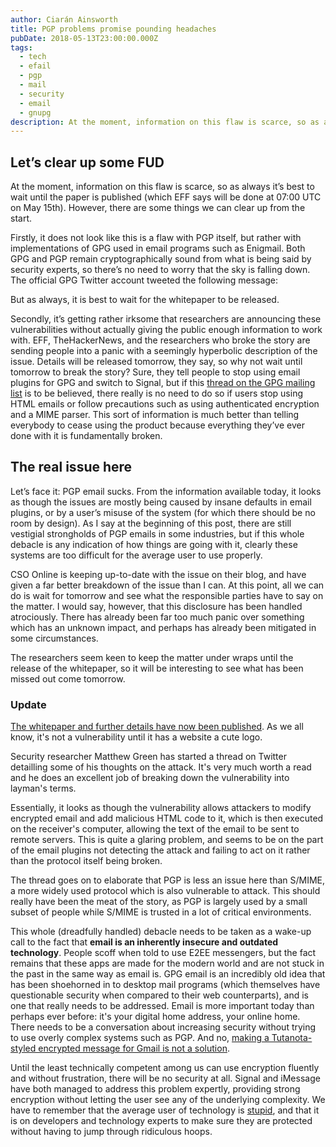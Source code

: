 ```yaml
---
author: Ciarán Ainsworth
title: PGP problems promise pounding headaches
pubDate: 2018-05-13T23:00:00.000Z
tags:
  - tech
  - efail
  - pgp
  - mail
  - security
  - email
  - gnupg
description: At the moment, information on this flaw is scarce, so as always it’s best to wait until the paper is published. However, there are some things we can clear up from the start.
---
```



## Let’s clear up some FUD

At the moment, information on this flaw is scarce, so as always it’s best to wait until the paper is published (which EFF says will be done at 07:00 UTC on May 15th). However, there are some things we can clear up from the start.

Firstly, it does not look like this is a flaw with PGP itself, but rather with implementations of GPG used in email programs such as Enigmail. Both GPG and PGP remain cryptographically sound from what is being said by security experts, so there’s no need to worry that the sky is falling down. The official GPG Twitter account tweeted the following message:

<Tweet id="995931083584757760" />

But as always, it is best to wait for the whitepaper to be released.

Secondly, it’s getting rather irksome that researchers are announcing these vulnerabilities without actually giving the public enough information to work with. EFF, TheHackerNews, and the researchers who broke the story are sending people into a panic with a seemingly hyperbolic description of the issue. Details will be released tomorrow, they say, so why not wait until tomorrow to break the story? Sure, they tell people to stop using email plugins for GPG and switch to Signal, but if this [thread on the GPG mailing list](https://lists.gnupg.org/pipermail/gnupg-users/2018-May/060315.html) is to be believed, there really is no need to do so if users stop using HTML emails or follow precautions such as using authenticated encryption and a MIME parser. This sort of information is much better than telling everybody to cease using the product because everything they’ve ever done with it is fundamentally broken.

## The real issue here

Let’s face it: PGP email sucks. From the information available today, it looks as though the issues are mostly being caused by insane defaults in email plugins, or by a user’s misuse of the system (for which there should be no room by design). As I say at the beginning of this post, there are still vestigial strongholds of PGP emails in some industries, but if this whole debacle is any indication of how things are going with it, clearly these systems are too difficult for the average user to use properly.

CSO Online is keeping up-to-date with the issue on their blog, and have given a far better breakdown of the issue than I can. At this point, all we can do is wait for tomorrow and see what the responsible parties have to say on the matter. I would say, however, that this disclosure has been handled atrociously. There has already been far too much panic over something which has an unknown impact, and perhaps has already been mitigated in some circumstances.

<Tweet id="995929684750815233" />

The researchers seem keen to keep the matter under wraps until the release of the whitepaper, so it will be interesting to see what has been missed out come tomorrow.

<Tweet id="995936859980222464" />

### Update

[The whitepaper and further details have now been published](https://efail.de/). As we all know, it's not a vulnerability until it has a website a cute logo.

Security researcher Matthew Green has started a thread on Twitter detailling some of his thoughts on the attack. It's very much worth a read and he does an excellent job of breaking down the vulnerability into layman's terms.

<Tweet id="995989254143606789" />

Essentially, it looks as though the vulnerability allows attackers to modify encrypted email and add malicious HTML code to it, which is then executed on the receiver's computer, allowing the text of the email to be sent to remote servers. This is quite a glaring problem, and seems to be on the part of the email plugins not detecting the attack and failing to act on it rather than the protocol itself being broken.

<Tweet id="995993446283382784" />

The thread goes on to elaborate that PGP is less an issue here than S/MIME, a more widely used protocol which is also vulnerable to attack. This should really have been the meat of the story, as PGP is largely used by a small subset of people while S/MIME is trusted in a lot of critical environments.

This whole (dreadfully handled) debacle needs to be taken as a wake-up call to the fact that **email is an inherently insecure and outdated technology**. People scoff when told to use E2EE messengers, but the fact remains that these apps are made for the modern world and are not stuck in the past in the same way as email is. GPG email is an incredibly old idea that has been shoehorned in to desktop mail programs (which themselves have questionable security when compared to their web counterparts), and is one that really needs to be addressed. Email is more important today than perhaps ever before: it's your digital home address, your online home. There needs to be a conversation about increasing security without trying to use overly complex systems such as PGP. And no, [making a Tutanota-styled encrypted message for Gmail is not a solution](https://www.theregister.co.uk/2018/04/16/google_gmail_security/).

Until the least technically competent among us can use encryption fluently and without frustration, there will be no security at all. Signal and iMessage have both managed to address this problem expertly, providing strong encryption without letting the user see any of the underlying complexity. We have to remember that the average user of technology is [stupid](https://www.over-yonder.net/~fullermd/rants/winstupid/1), and that it is on developers and technology experts to make sure they are protected without having to jump through ridiculous hoops.

